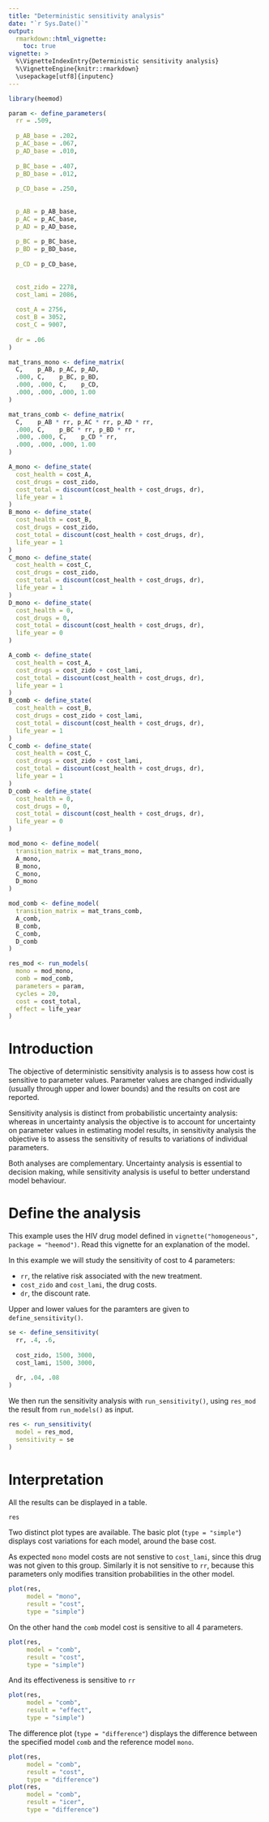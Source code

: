 ```yaml
---
title: "Deterministic sensitivity analysis"
date: "`r Sys.Date()`"
output:
  rmarkdown::html_vignette:
    toc: true
vignette: >
  %\VignetteIndexEntry{Deterministic sensitivity analysis}
  %\VignetteEngine{knitr::rmarkdown}
  \usepackage[utf8]{inputenc}
---
```


```r
library(heemod)

param <- define_parameters(
  rr = .509,
  
  p_AB_base = .202,
  p_AC_base = .067,
  p_AD_base = .010,
  
  p_BC_base = .407,
  p_BD_base = .012,
  
  p_CD_base = .250,
  
  
  p_AB = p_AB_base,
  p_AC = p_AC_base,
  p_AD = p_AD_base,
  
  p_BC = p_BC_base,
  p_BD = p_BD_base,
  
  p_CD = p_CD_base,
  
  
  cost_zido = 2278,
  cost_lami = 2086,
  
  cost_A = 2756,
  cost_B = 3052,
  cost_C = 9007,
  
  dr = .06
)

mat_trans_mono <- define_matrix(
  C,    p_AB, p_AC, p_AD,
  .000, C,    p_BC, p_BD,
  .000, .000, C,    p_CD,
  .000, .000, .000, 1.00
)

mat_trans_comb <- define_matrix(
  C,    p_AB * rr, p_AC * rr, p_AD * rr,
  .000, C,    p_BC * rr, p_BD * rr,
  .000, .000, C,    p_CD * rr,
  .000, .000, .000, 1.00
)

A_mono <- define_state(
  cost_health = cost_A,
  cost_drugs = cost_zido,
  cost_total = discount(cost_health + cost_drugs, dr),
  life_year = 1
)
B_mono <- define_state(
  cost_health = cost_B,
  cost_drugs = cost_zido,
  cost_total = discount(cost_health + cost_drugs, dr),
  life_year = 1
)
C_mono <- define_state(
  cost_health = cost_C,
  cost_drugs = cost_zido,
  cost_total = discount(cost_health + cost_drugs, dr),
  life_year = 1
)
D_mono <- define_state(
  cost_health = 0,
  cost_drugs = 0,
  cost_total = discount(cost_health + cost_drugs, dr),
  life_year = 0
)

A_comb <- define_state(
  cost_health = cost_A,
  cost_drugs = cost_zido + cost_lami,
  cost_total = discount(cost_health + cost_drugs, dr),
  life_year = 1
)
B_comb <- define_state(
  cost_health = cost_B,
  cost_drugs = cost_zido + cost_lami,
  cost_total = discount(cost_health + cost_drugs, dr),
  life_year = 1
)
C_comb <- define_state(
  cost_health = cost_C,
  cost_drugs = cost_zido + cost_lami,
  cost_total = discount(cost_health + cost_drugs, dr),
  life_year = 1
)
D_comb <- define_state(
  cost_health = 0,
  cost_drugs = 0,
  cost_total = discount(cost_health + cost_drugs, dr),
  life_year = 0
)

mod_mono <- define_model(
  transition_matrix = mat_trans_mono,
  A_mono,
  B_mono,
  C_mono,
  D_mono
)

mod_comb <- define_model(
  transition_matrix = mat_trans_comb,
  A_comb,
  B_comb,
  C_comb,
  D_comb
)

res_mod <- run_models(
  mono = mod_mono,
  comb = mod_comb,
  parameters = param,
  cycles = 20,
  cost = cost_total,
  effect = life_year
)
```

# Introduction

The objective of deterministic sensitivity analysis is to assess how cost is sensitive to parameter values. Parameter values are changed individually (usually through upper and lower bounds) and the results on cost are reported.

Sensitivity analysis is distinct from probabilistic uncertainty analysis: whereas in uncertainty analysis the objective is to account for uncertainty on parameter values in estimating model results, in sensitivity analysis the objective is to assess the sensitivity of results to variations of individual parameters.

Both analyses are complementary. Uncertainty analysis is essential to decision making, while sensitivity analysis is useful to better understand model behaviour.

# Define the analysis

This example uses the HIV drug model defined in `vignette("homogeneous", package = "heemod")`. Read this vignette for an explanation of the model.

In this example we will study the sensitivity of cost to 4 parameters:

  * `rr`, the relative risk associated with the new treatment.
  * `cost_zido` and `cost_lami`, the drug costs.
  * `dr`, the discount rate.

Upper and lower values for the paramters are given to `define_sensitivity()`.

```r
se <- define_sensitivity(
  rr, .4, .6,
  
  cost_zido, 1500, 3000,
  cost_lami, 1500, 3000,
  
  dr, .04, .08
)
```

We then run the sensitivity analysis with `run_sensitivity()`, using `res_mod` the result from `run_models()` as input.

```r
res <- run_sensitivity(
  model = res_mod,
  sensitivity = se
)
```

# Interpretation

All the results can be displayed in a table.

```r
res
```

Two distinct plot types are available. The basic plot (`type = "simple"`) displays cost variations for each model, around the base cost.

As expected `mono` model costs are not senstive to `cost_lami`, since this drug was not given to this group. Similarly it is not sensitive to `rr`, because this parameters only modifies transition probabilities in the other model.

```r
plot(res,
     model = "mono",
     result = "cost",
     type = "simple")
```

On the other hand the `comb` model cost is sensitive to all 4 parameters.

```r
plot(res,
     model = "comb",
     result = "cost",
     type = "simple")
```

And its effectiveness is sensitive to `rr`

```r
plot(res, 
     model = "comb",
     result = "effect",
     type = "simple")
```

The difference plot (`type = "difference"`) displays the difference between the specified model `comb` and the reference model `mono`.

```r
plot(res,
     model = "comb",
     result = "cost",
     type = "difference")
plot(res,
     model = "comb",
     result = "icer",
     type = "difference")
```
